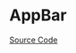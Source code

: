 
<Meta title="Navigation/AppBar/Doc" />

# AppBar

<Description of={AppBar} />

[Source Code](https://github.com/Mezzanine-UI/mezzanine/blob/main/packages/react/src/AppBar/Appbar.tsx)

<ArgsTable of={AppBar} />
